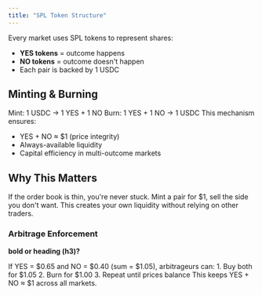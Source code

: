 ```yaml
---
title: "SPL Token Structure"
---
```

Every market uses SPL tokens to represent shares:
- **YES tokens** = outcome happens
- **NO tokens** = outcome doesn't happen
- Each pair is backed by 1 USDC

## Minting & Burning
Mint: 1 USDC → 1 YES + 1 NO
Burn: 1 YES + 1 NO → 1 USDC
This mechanism ensures:
- YES + NO ≈ \$1 (price integrity)
- Always-available liquidity
- Capital efficiency in multi-outcome markets
## Why This Matters

If the order book is thin, you're never stuck. Mint a pair for \$1, sell the side you don't want. This creates your own liquidity without relying on other traders.

### Arbitrage Enforcement
**bold or heading (h3)?**

If YES = \$0.65 and NO = \$0.40 (sum = \$1.05), arbitrageurs can:
    1. Buy both for \$1.05
    2. Burn for \$1.00
    3. Repeat until prices balance
This keeps YES + NO ≈ \$1 across all markets.

